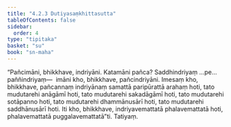 ```yaml
---
title: "4.2.3 Dutiyasaṃkhittasutta"
tableOfContents: false
sidebar:
  order: 4
type: "tipitaka"
basket: "su"
book: "sn-maha"
---
```



<DynamicBreadcrumb />

<Division number="483" book="sn-maha" bookNo="14" page="176">

<Paragraph number="1041" book="sn-maha">
“Pañcimāni, bhikkhave, indriyāni. Katamāni pañca? Saddhindriyaṃ …pe…  paññindriyaṃ—  imāni kho, bhikkhave, pañcindriyāni. Imesaṃ kho, bhikkhave, pañcannaṃ indriyānaṃ samattā paripūrattā arahaṃ hoti, tato mudutarehi anāgāmī hoti, tato mudutarehi sakadāgāmī hoti, tato mudutarehi sotāpanno hoti, tato mudutarehi dhammānusārī hoti, tato mudutarehi saddhānusārī hoti. Iti kho, bhikkhave, indriyavemattatā phalavemattatā hoti, phalavemattatā puggalavemattatā”ti.

</Paragraph>
</Division>

<Paragraph number="1042" type="center" book="sn-maha">
Tatiyaṃ.
</Paragraph>